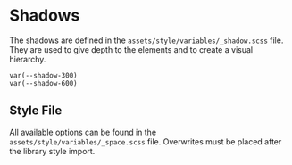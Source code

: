
<Meta title="Guide/Shadows" />

# Shadows

The shadows are defined in the `assets/style/variables/_shadow.scss` file. They are used to give depth to the elements and to create a visual hierarchy.

<section class="dynamic-grid mb">
  <div class="in-box-example rounded" style={{ 'box-shadow': 'var(--shadow-300)' }}>
    <code>var(--shadow-300)</code>
  </div>
  <div class="in-box-example rounded" style={{ 'box-shadow': 'var(--shadow-600)' }}>
    <code>var(--shadow-600)</code>
  </div>
</section>


## Style File

All available options can be found in the `assets/style/variables/_space.scss` file. Overwrites must be placed after the library style import.
<Source type="code" language="css" code={ShadowVariables} />
